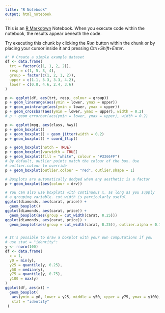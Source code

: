 ```yaml
---
title: "R Notebook"
output: html_notebook
---
```


This is an [R Markdown](http://rmarkdown.rstudio.com) Notebook. When you execute code within the notebook, the results appear beneath the code. 

Try executing this chunk by clicking the *Run* button within the chunk or by placing your cursor inside it and pressing *Ctrl+Shift+Enter*. 

```r
#' # Create a simple example dataset
df <- data.frame(
  trt = factor(c(1, 1, 2, 2)),
  resp = c(1, 5, 3, 4),
  group = factor(c(1, 2, 1, 2)),
  upper = c(1.1, 5.3, 3.3, 4.2),
  lower = c(0.8, 4.6, 2.4, 3.6)
)

p <- ggplot(df, aes(trt, resp, colour = group))
p + geom_linerange(aes(ymin = lower, ymax = upper))
p + geom_pointrange(aes(ymin = lower, ymax = upper))
p + geom_crossbar(aes(ymin = lower, ymax = upper), width = 0.2)
# p + geom_errorbar(aes(ymin = lower, ymax = upper), width = 0.2)
```

```r
p <- ggplot(mpg, aes(class, hwy))
p + geom_boxplot()
p + geom_boxplot() + geom_jitter(width = 0.2)
p + geom_boxplot() + coord_flip()

p + geom_boxplot(notch = TRUE)
p + geom_boxplot(varwidth = TRUE)
p + geom_boxplot(fill = "white", colour = "#3366FF")
# By default, outlier points match the colour of the box. Use
# outlier.colour to override
p + geom_boxplot(outlier.colour = "red", outlier.shape = 1)

# Boxplots are automatically dodged when any aesthetic is a factor
p + geom_boxplot(aes(colour = drv))

# You can also use boxplots with continuous x, as long as you supply
# a grouping variable. cut_width is particularly useful
ggplot(diamonds, aes(carat, price)) +
  geom_boxplot()
ggplot(diamonds, aes(carat, price)) +
  geom_boxplot(aes(group = cut_width(carat, 0.25)))
ggplot(diamonds, aes(carat, price)) +
  geom_boxplot(aes(group = cut_width(carat, 0.25)), outlier.alpha = 0.1)


# It's possible to draw a boxplot with your own computations if you
# use stat = "identity":
y <- rnorm(100)
df <- data.frame(
  x = 1,
  y0 = min(y),
  y25 = quantile(y, 0.25),
  y50 = median(y),
  y75 = quantile(y, 0.75),
  y100 = max(y)
)
ggplot(df, aes(x)) +
  geom_boxplot(
   aes(ymin = y0, lower = y25, middle = y50, upper = y75, ymax = y100),
   stat = "identity"
 )

```

